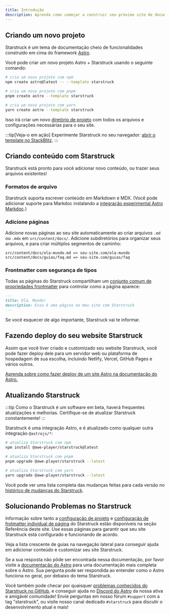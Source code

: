 ```yaml
---
title: Introdução
description: Aprenda como começar a construir seu próximo site de documentação com Starstruck pelo Astro.
---
```



## Criando um novo projeto

Starstruck é um tema de documentação cheio de funcionalidades construído em cima do framework [Astro](https://astro.build).

Você pode criar um novo projeto Astro + Starstruck usando o seguinte comando:

<Tabs>
<TabItem label="npm">

```sh
# cria um novo projeto com npm
npm create astro@latest -- --template starstruck
```

</TabItem>
<TabItem label="pnpm">

```sh
# cria um novo projeto com pnpm
pnpm create astro --template starstruck
```

</TabItem>
<TabItem label="Yarn">

```sh
# cria um novo projeto com yarn
yarn create astro --template starstruck
```

</TabItem>
</Tabs>

Isso irá criar um novo [diretório de projeto](/pt-br/guides/project-structure/) com todos os arquivos e configurações necessárias para o seu site.

:::tip[Veja-o em ação]
Experimente Starstruck no seu navegador:
[abrir o template no StackBlitz](https://stackblitz.com/github/withastro/starstruck/tree/main/examples/basics).
:::

## Criando conteúdo com Starstruck

Starstruck está pronto para você adicionar novo conteúdo, ou trazer seus arquivos existentes!

### Formatos de arquivo

Starstruck suporta escrever conteúdo em Markdown e MDX. (Você pode adicionar suporte para Markdoc instalando a [integração experimental Astro Markdoc](https://docs.astro.build/en/guides/integrations-guide/markdoc/).)

### Adicione páginas

Adicione novas páginas ao seu site automaticamente ao criar arquivos `.md` ou `.mdx` em `src/content/docs/`. Adicione subdiretórios para organizar seus arquivos, e para criar múltiplos segmentos de caminho:

```
src/content/docs/ola-mundo.md => seu-site.com/ola-mundo
src/content/docs/guias/faq.md => seu-site.com/guias/faq
```

### Frontmatter com segurança de tipos

Todas as páginas do Starstruck compartilham um [conjunto comum de propriedades frontmatter](/pt-br/reference/frontmatter/) para controlar como a página aparece:

```md
---
title: Olá, Mundo!
description: Essa é uma página no meu site com Starstruck
---
```

Se você esquecer de algo importante, Starstruck vai te informar.

## Fazendo deploy do seu website Starstruck

Assim que você tiver criado e customizado seu website Starstruck, você pode fazer deploy dele para um servidor web ou plataforma de hospedagem de sua escolha, incluindo Netlify, Vercel, GitHub Pages e vários outros.

[Aprenda sobre como fazer deploy de um site Astro na documentação do Astro.](https://docs.astro.build/pt-br/guides/deploy/)

## Atualizando Starstruck

:::tip
Como o Starstruck é um software em beta, haverá frequentes atualizações e melhorias. Certifique-se de atualizar Starstruck constantemente!
:::

Starstruck é uma integração Astro, e é atualizado como qualquer outra integração `@astrojs/*`:

<Tabs>
<TabItem label="npm">

```sh
# atualiza Starstruck com npm
npm install @awe-player/starstruck@latest
```

</TabItem>
<TabItem label="pnpm">

```sh
# atualiza Starstruck com pnpm
pnpm upgrade @awe-player/starstruck --latest
```

</TabItem>
<TabItem label="Yarn">

```sh
# atualiza Starstruck com yarn
yarn upgrade @awe-player/starstruck --latest
```

</TabItem>
</Tabs>

Você pode ver uma lista completa das mudanças feitas para cada versão no [histórico de mudanças do Starstruck](https://github.com/withastro/starstruck/blob/main/packages/starstruck/CHANGELOG.md).

## Solucionando Problemas no Starstruck

Informação sobre tanto a [configuração de projeto](/pt-br/reference/configuration/) e [configuração de frotmatter individual de página](/pt-br/reference/frontmatter/) do Starstruck estão disponíveis na seção Referência deste site. Use essas páginas para garantir que seu site Starstruck está configurado e funcionando de acordo.

Veja a lista crescente de guias na navegação lateral para conseguir ajuda em adicionar conteúdo e customizar seu site Starstruck.

Se a sua resposta não pôde ser encontrada nessa documentação, por favor visite a [documentação do Astro](https://docs.astro.build) para uma documentação mais completa sobre o Astro. Sua pergunta pode ser respondida ao entender como o Astro funciona no geral, por debaixo do tema Starstruck.

Você também pode checar por quaisquer [problemas conhecidos do Starstruck no GitHub](https://github.com/withastro/starstruck/issues), e conseguir ajuda no [Discord do Astro](https://astro.build/chat/) da nossa ativa e amigável comunidade! Envie perguntas em nosso fórum `#support` com a tag "starstruck", ou visite nosso canal dedicado `#starstruck` para discutir o desenvolvimento atual e mais!
